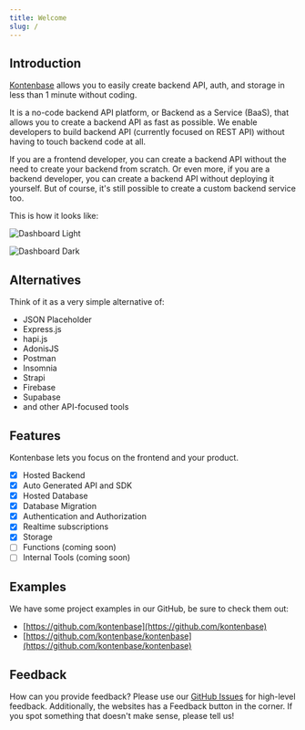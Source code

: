 ```yaml
---
title: Welcome
slug: /
---
```


## Introduction

[Kontenbase](https://kontenbase.com) allows you to easily create backend API, auth, and storage in less than 1 minute without coding.

It is a no-code backend API platform, or Backend as a Service (BaaS), that allows you to create a backend API as fast as possible. We enable developers to build backend API (currently focused on REST API) without having to touch backend code at all.

If you are a frontend developer, you can create a backend API without the need to create your backend from scratch. Or even more, if you are a backend developer, you can create a backend API without deploying it yourself. But of course, it's still possible to create a custom backend service too.

This is how it looks like:

![Dashboard Light](./assets/kontenbase-dashboard-light.png)

![Dashboard Dark](./assets/kontenbase-dashboard-dark.png)

## Alternatives

Think of it as a very simple alternative of:

- JSON Placeholder
- Express.js
- hapi.js
- AdonisJS
- Postman
- Insomnia
- Strapi
- Firebase
- Supabase
- and other API-focused tools

## Features

Kontenbase lets you focus on the frontend and your product.

- [x] Hosted Backend
- [x] Auto Generated API and SDK
- [x] Hosted Database
- [x] Database Migration
- [x] Authentication and Authorization
- [x] Realtime subscriptions
- [x] Storage
- [ ] Functions (coming soon)
- [ ] Internal Tools (coming soon)

## Examples

We have some project examples in our GitHub, be sure to check them out:

- [https://github.com/kontenbase](https://github.com/kontenbase)
- [https://github.com/kontenbase/kontenbase](https://github.com/kontenbase/kontenbase)

## Feedback

How can you provide feedback? Please use our [GitHub Issues](https://github.com/kontenbase/feedback) for high-level feedback. Additionally, the websites has a Feedback button in the corner. If you spot something that doesn't make sense, please tell us!
